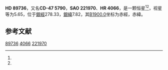 {{Starbox begin
| name = HD 89736
}}
{{Starbox observe
| epoch = [[J2000.0|J2000.0]]
| constell = {{星座名待查}}<ref name=SIMBAD>{{cite web
 | url=http://simbad.u-strasbg.fr/simbad/sim-id?Ident=HR+4066
 | title =Pulsating variable Star
 | publisher=Centre de Données astronomiques de Strasbourg
 | work=SIMBAD
 | accessdate=2012-07-13}}</ref><ref name=DATA>{{cite web
 | url=http://vizier.u-strasbg.fr/viz-bin/VizieR-5?-out.add=.&-source=5050&-corr=PK=HR&-out.max=9999&HR=4066
 | title=VizieR Detailed Page
 | accessdate=2012-07-13
 | archive-date=2016-03-05
 | archive-url=https://web.archive.org/web/20160305000432/http://vizier.u-strasbg.fr/viz-bin/VizieR-5?-out.add=.&-source=5050&-corr=PK=HR&-out.max=9999&HR=4066
 | dead-url=no
 }}</ref>
| 星官 = 
| ra = {{RA|10|20|16.7}}<ref name=SIMBAD /><ref name=DATA />
| dec = {{DEC|-47|41|57}}<ref name=SIMBAD /><ref name=DATA />
| appmag_v = 5.65<ref name=SIMBAD /><ref name=DATA />
}}
{{Starbox character
| class = K5-M0III<ref name=SIMBAD /><ref name=DATA />
| b-v = 1.67<ref name=SIMBAD /><ref name=DATA />
| u-b = <ref name=SIMBAD /><ref name=DATA />
| r-i = <ref name=SIMBAD /><ref name=DATA />
| variable = 
}}
{{Starbox astrometry
| radial_v = 
| prop_mo_ra = 16
| parallax = 
| p_error = 
}}
{{Starbox catalog
| names =CD-47 5790，[[SAO星表|SAO]] 221970，[[HD星表|HD]] 89736，[[HR星表|HR]] 4066}}
{{Starbox reference |Simbad=HR+4066}}
{{Starbox end}}

'''HD 89736'''，又名'''CD-47 5790'''，'''SAO 221970'''、'''HR 4066'''，是一颗恒星<ref name=SIMBAD /><ref name=DATA />，视星等为5.65，位于[[銀道座標系|銀經]]278.33，[[銀道座標系|銀緯]]7.82，其[[B1900.0|B1900.0]]坐标为赤經{{RA|10|16|12}}，赤緯{{DEC|-47|7.82|47}}。

== 参考文献 ==
{{reflist}}

{{star-stub}}

[[Category:HD和HDE天體|89736]]
[[Category:HR天體|4066]]
[[Category:SAO天體|221970]]